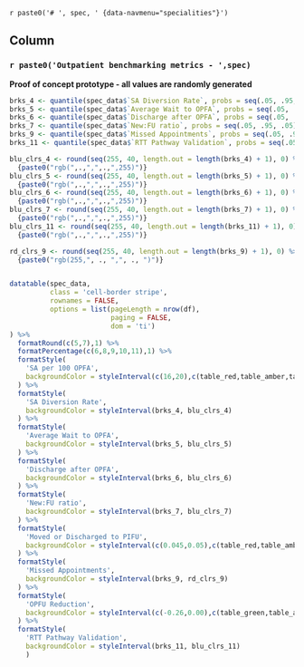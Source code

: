 `r paste0('# ', spec, ' {data-navmenu="specialities"}')`

## Column {data-width="1000"}

### `r paste0('Outpatient benchmarking metrics - ',spec)`

**Proof of concept prototype - all values are randomly generated**
```r

brks_4 <- quantile(spec_data$`SA Diversion Rate`, probs = seq(.05, .95, .05), na.rm = TRUE)
brks_5 <- quantile(spec_data$`Average Wait to OPFA`, probs = seq(.05, .95, .05), na.rm = TRUE)
brks_6 <- quantile(spec_data$`Discharge after OPFA`, probs = seq(.05, .95, .05), na.rm = TRUE)
brks_7 <- quantile(spec_data$`New:FU ratio`, probs = seq(.05, .95, .05), na.rm = TRUE)
brks_9 <- quantile(spec_data$`Missed Appointments`, probs = seq(.05, .95, .05), na.rm = TRUE)
brks_11 <- quantile(spec_data$`RTT Pathway Validation`, probs = seq(.05, .95, .05), na.rm = TRUE)

blu_clrs_4 <- round(seq(255, 40, length.out = length(brks_4) + 1), 0) %>%
  {paste0("rgb(",.,",",.,",255)")}
blu_clrs_5 <- round(seq(255, 40, length.out = length(brks_5) + 1), 0) %>%
  {paste0("rgb(",.,",",.,",255)")}
blu_clrs_6 <- round(seq(255, 40, length.out = length(brks_6) + 1), 0) %>%
  {paste0("rgb(",.,",",.,",255)")}
blu_clrs_7 <- round(seq(255, 40, length.out = length(brks_7) + 1), 0) %>%
  {paste0("rgb(",.,",",.,",255)")}
blu_clrs_11 <- round(seq(255, 40, length.out = length(brks_11) + 1), 0) %>%
  {paste0("rgb(",.,",",.,",255)")}

rd_clrs_9 <- round(seq(255, 40, length.out = length(brks_9) + 1), 0) %>%
  {paste0("rgb(255,", ., ",", ., ")")}


datatable(spec_data,
          class = 'cell-border stripe',
          rownames = FALSE,
          options = list(pageLength = nrow(df),
                         paging = FALSE,
                         dom = 'ti')
) %>% 
  formatRound(c(5,7),1) %>% 
  formatPercentage(c(6,8,9,10,11),1) %>% 
  formatStyle(
    'SA per 100 OPFA',
    backgroundColor = styleInterval(c(16,20),c(table_red,table_amber,table_green))
  ) %>% 
  formatStyle(
    'SA Diversion Rate',
    backgroundColor = styleInterval(brks_4, blu_clrs_4)
  ) %>% 
  formatStyle(
    'Average Wait to OPFA',
    backgroundColor = styleInterval(brks_5, blu_clrs_5)
  ) %>% 
  formatStyle(
    'Discharge after OPFA',
    backgroundColor = styleInterval(brks_6, blu_clrs_6)
  ) %>% 
  formatStyle(
    'New:FU ratio',
    backgroundColor = styleInterval(brks_7, blu_clrs_7)
  ) %>% 
  formatStyle(
    'Moved or Discharged to PIFU',
    backgroundColor = styleInterval(c(0.045,0.05),c(table_red,table_amber,table_green))
  ) %>% 
  formatStyle(
    'Missed Appointments',
    backgroundColor = styleInterval(brks_9, rd_clrs_9)
  ) %>% 
  formatStyle(
    'OPFU Reduction',
    backgroundColor = styleInterval(c(-0.26,0.00),c(table_green,table_amber,table_red))
  ) %>% 
  formatStyle(
    'RTT Pathway Validation', 
    backgroundColor = styleInterval(brks_11, blu_clrs_11)
    )
```
